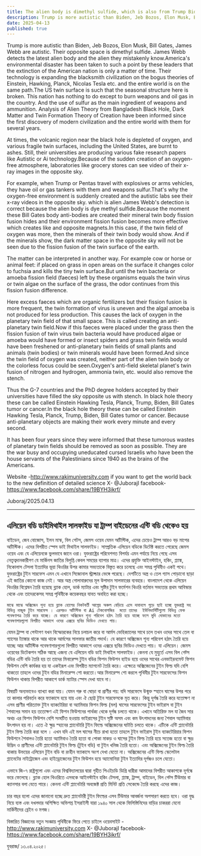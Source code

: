 ```yaml
---
title: The alien body is dimethyl sulfide, which is also from Trump Biden's anti-body
description: Trump is more autistic than Biden, Jeb Bozos, Elon Musk, Bill Gates, James Webb are autistic. Their opposite space is dimethyl sulfide. James Webb detects the latest alien body and the alien they mistakenly know.America's environmental disaster has been taken to such a point by these leaders that the extinction of the American nation is only a matter of time.
date: 2025-04-13 
published: true
---
```


Trump is more autistic than Biden, Jeb Bozos, Elon Musk, Bill Gates, James Webb are autistic. Their opposite space is dimethyl sulfide. James Webb detects the latest alien body and the alien they mistakenly know.America's environmental disaster has been taken to such a point by these leaders that the extinction of the American nation is only a matter of time. Their technology is expanding the blacksmith civilization on the bogus theories of Einstein, Hawking, Planck, Nicolas Tesla etc. and the entire world is on the same path.The US twin surface is such that the seasonal structure here is broken. This nation has nothing to do except to burn weapons and oil gas in the country. And the use of sulfur as the main ingredient of weapons and ammunition.
Analysis of Alien Theory from Bangladesh Black Hole, Dark Matter and Twin Formation Theory of Creation have been informed since the first discovery of modern civilization and the entire world with them for several years.

At times, the volcanic region near the black hole is depleted of oxygen, and various fragile twin surfaces, including the United States, are burnt to ashes. Still, their universities are producing various fake research papers like Autistic or Ai technology.Because of the sudden creation of an oxygen-free atmosphere, laboratories like grocery stores can see video of their x-ray images in the opposite sky.

For example, when Trump or Pentas travel with explosives or arms vehicles, they have oil or gas tankers with them and weapons sulfur.That's why the oxygen-free environment is suddenly created and the autistic labs see their x-ray videos in the opposite sky.  which is alien James Webb's detection is correct because the alien body is dye methyl sulfide.Because the moment these Bill Gates body anti-bodies are created their mineral twin body fission fusion hides and their environment fission fusion becomes more effective which creates like and opposite magnets.In this case, if the twin field of oxygen was more, then the minerals of their twin body would show. And if the minerals show, the dark matter space in the opposite sky will not be seen due to the fission fusion of the twin surface of the earth.

The matter can be interpreted in another way. For example cow or horse or animal feet: if placed on grass in open areas on the surface it changes color to fuchsia and kills the tiny twin surface.But until the twin bacteria or amoeba fission field (faeces) left by these organisms equals the twin virus or twin algae on the surface of the grass, the odor continues from this fission fusion difference.

Here excess faeces which are organic fertilizers but their fission fusion is more frequent, the twin formation of virus is uneven and the algal amoeba is not produced for less production. This causes the lack of oxygen in the planetary twin field of that small space. This is called creating an anti-planetary twin field.Now if this faeces were placed under the grass then the fission fusion of twin virus twin bacteria would have produced algae or amoeba would have formed or insect spiders and grass twin fields would have been freshened or anti-planetary twin fields of small plants and animals (twin bodies) or twin minerals would have been formed.And since the twin field of oxygen was created, neither part of the alien twin body or the colorless focus could be seen.Oxygen's anti-field skeletal planet's twin fusion of nitrogen and hydrogen, ammonia twin, etc. would also remove the stench.

Thus the G-7 countries and the PhD degree holders accepted by their universities have filled the sky opposite us with stench. In black hole theory these can be called Einstein Hawking Tesla, Planck, Trump, Biden, Bill Gates tumor or cancer.In the black hole theory these can be called Einstein Hawking Tesla, Planck, Trump, Biden, Bill Gates tumor or cancer. Because anti-planetary objects are making their work every minute and every second.

It has been four years since they were informed that these tumorous wastes of planetary twin fields should be removed as soon as possible. They are the war busy and occupying uneducated cursed Israelis who have been the house servants of the Palestinians since 1940 as the brains of the Americans.

Website -http://www.rakimuniversity.com if you want to get the world back to the new definition of detailed science
X- @JuborajI
facebook- https://www.facebook.com/share/19BYH3ikrf/

Juboraj/2025.04.13

---

## এলিয়েন বডি ডাইমিথাইল সালফাইড যা ট্রাম্প বাইডেনের এন্টি বডি থেকেও হয়

বাইডেন, জেব বোজোস, ইলন মাস্ক, বিল গেটস, জেমস ওয়েব যেমন  অটিস্টিক, এদের চেয়েও ট্রাম্প আরও বড় মাপের অটিস্টিক। এদের বিপরীত স্পেস ডাই মিথাইল সালফাইড। সাম্প্রতিক এলিয়েন বডিকে ডিটেক্ট করতে পেরেছে জেমস ওয়েব এবং যে এলিয়েনকে ভুলভাবে জানে ওরা। যুক্তরাষ্ট্রের পরিবেশগত বিপর্যয় এমন পর্যায়ে নিয়ে গেছে এসব নেতৃত্বদানকারীগণ যে মার্কিনস জাতির বিলুপ্তি কেবল সময়ের ব‍‍্যাপার মাত্র। এদের প্রযুক্তি  আইনস্টাইন, হকিং, প্ল‍্যাঙ্ক, নিকোলাস টেসলা ইত‍্যাদির ভূয়া থিওরির উপর কামার সভ‍্যতাকে বিস্তৃত করে চলেছে এবং সমগ্র পৃথিবীও একই পথে। যুক্তরাষ্ট্রের টুইন সারফেস এমন যে এখানে সিজোনাল স্ট্রাক্চার ভেঙ্গে পরেছে। দেশটিতে অস্ত্র ও তেল গ‍্যাস পোড়ানো ছাড়া এই জাতির কোনো কাজ নেই। আর অস্ত্র গোলাবারুদের মূল উপাদান সালফারের ব‍্যবহার। বাংলাদেশ থেকে এলিয়েন থিওরির বিশ্লেষন তৈরি হয়েছে ব্ল‍্যাক হোল,  ডার্ক ম‍্যাটার এবং সৃষ্টির টুইন ফর্মেশন থিওরি বর্তমান সভ‍্যতার  প্রথম আবিস্কার থেকে এবং তাদেরকেসহ সমগ্র পৃথিবীকে  কয়েকবছর যাবত অবহিত করা হচ্ছে।

    মাঝে মাঝে অক্সিজেন শূন‍্য হয়ে ব্ল‍্যাক হোলের নিকটবর্তী আগ্নেয় অঞ্চল বেড়িয়ে এসে দাবানলে পুড়ে ছাই হচ্ছে যুক্তরাষ্ট্র সহ বিভিন্ন নাজুক টুইন সারফেস । এরপরও অটিস্টিক বা Ai টেকনোলজির  মতো তাদের  ইউনিভার্সিটিগুলো বিভিন্ন ফেক গবেষণাপত্র তৈরি করে যাচ্ছে। যে কারণে অক্সিজেন শূন‍্য পরিবেশ হঠাৎ তৈরি হয়ে যাচ্ছে ফলে মুদি দোকানের মতো গবেষণাগারগুলো বিপরীত আকাশে ওদের এক্সরে ছবির ভিডিও দেখতে পায়।

   যেমন ট্রাম্প বা পেন্টাগণ যখন বিস্ফোরকের নিয়ে চলাচল করে বা আর্মস ভেহিক‍্যালের সাথে চলে তখন ওদের সাথে তেল বা গ‍্যাসের ট‍্যাঙ্কার থাকে আর থাকে আর্মসের  সালফার জাতীয় পদার্থ। যে কারণে অক্সিজেন শূন‍্য পরিবেশ হঠাৎ তৈরি হয়ে যাচ্ছে আর অটিস্টিক গবেষণাগারগুলো বিপরীত আকাশে ওদের এক্সরে ছবির ভিডিও দেখতে পায়।  যা এলিয়েন। জেমস ওয়েবের ডিটেকশন সঠিক আছে এজন‍্য যে এলিয়েন বডি ডাই মিথাইল সালফাইড। কেননা যে মুহুর্তে এসব বিল গেট্স বডির এন্টি বডি তৈরি হয় তা তাদের  মিনারেল্স টুইন বডির ফিশন ফিউশন হাইড হয়ে ওদের সাথের এনভাইরনমেন্ট ফিশন ফিউশন বেশি কার্যকর হয় যা একইরূপ এবং বিপরীত ম‍্যাগনেট তৈরি করে। এক্ষেত্রে অক্সিজেনের টুইন ফিল্ড যদি বেশি থাকতো তাহলে ওদের টুইন বডির মিনারেল্স শো করতো।আর মিনারেল্স শো করলে পৃথিবীর টুইন সারফেসের ফিশন ফিউশন থাকায় বিপরীত আকাশে ডার্ক ম‍্যাটার স্পেস দেখা যাবে না।

বিষয়টি অন‍্যভাবেও ব‍্যাখ‍্যা করা যায়। যেমন গরু বা ঘোড়া বা প্রাণীর  পয়: যদি সারফেসে উন্মুক্ত স্হানে  ঘাসের উপর পরে তা কালার পরিবর্তন করে ফ‍্যাকাসে হয়ে যায় এবং ঐ ছোট্ট টুইন সারফেসকে মৃত করে। কিন্তু দূর্গন্ধ তৈরি করে যতোক্ষণ না এসব প্রাণীর পরিত‍্যাক্ত টুইন ব‍্যাকটেরিয়া বা অ‍্যামিবার ফিশন  ফিল্ড (মল) ঘাসের সারফেসের টুইন ভাইরাস বা টুইন শৈবালের সমান হয় ততোক্ষণ এই ফিশন ফিউশনের পার্থক্য থেকে দূর্গন্ধ চলতে থাকে। এখানে অতিরিক্ত মল যা জৈব সার অথচ এর ফিশন  ফিউশন বেশি সংঘটিত হওয়ায় ভাইরাসের টুইন  সৃষ্টি অসম এবং কম উৎপাদনের জন‍্য শৈবাল অ‍্যামিবার উৎপাদন হয় না। এতে ঐ ক্ষুদ্র স্হানের প্ল‍্যানেটারি টুইন ফিল্ডে অক্সিজেনের ঘাটতি চলতে থাকে। এটিকে এন্টি প্ল‍্যানেটারি টুইন ফিল্ড তৈরি করা বলে । এখন যদি এই মল ঘাসের নীচে রাখা হতো তাহলে টুইন ভাইরাস টুইন ব‍্যাকটেরিয়ার ফিশন ফিউশনে শৈবালও তৈরি হতো অ‍্যামিবাও তৈরি হতো বা পোকা মাকড় ও ঘাসের টুইন ফিল্ড তৈরি হয়ে সতেজ হতো বা ক্ষুদ্র উদ্ভিদ ও প্রাণীদের এন্টি প্ল‍্যানেটারি টুইন ফিল্ড (টুইন বডি) বা টুইন খনিজ তৈরি হতো। এবং অক্সিজেনের টুইন ফিল্ড তৈরি থাকায় উভয়ের এলিয়েন টুইন বডি বা রংহীন ফ‍্যাকাসে অংশ দেখা যেতো না। অক্সিজেনের এন্টি ফিল্ড স্কেলেটাল প্ল‍্যানেটের নাইট্রোজেন এবং হাইড্রোজেনের টুইন ফিউশন হয়ে   অ‍্যামোনিয়া টুইন ইত‍্যাদির দূর্গন্ধও চলে যেতো। 

এভাবে জি-৭ রাষ্ট্রগুলো এবং এদের বিশ্ববিদ্যালয়ের দ্বারা গৃহীত পিএইচডি ডিগ্রি ধারীরা আমাদের বিপরীত আকাশকে দূর্গন্ধে ভরে ফেলেছে। ব্ল‍্যাক হোল থিওরিতে এসবকে আইনস্‍টাইন হকিং টেসলা, প্ল‍্যাঙ্ক, ট্রাম্প, বাইডেন, বিল গেট্স টিউমার বা ক‍্যানসার বলা যেতে পারে। কেননা এন্টি প্ল‍্যানেটারি অবজেক্ট প্রতি মিনিট প্রতি সেকেন্ডে তৈরি করছে এদের কাজ।

চার বছর হলো এদের জানানো হচ্ছে দ্রুত প্ল‍্যানেটারী টুইন ফিল্ডের এসব টিউমার আবর্জনা অপসারণ করতে হবে। ওরা যুদ্ধ নিয়ে ব‍্যস্ত এবং দখলদার অশিক্ষিত অভিশপ্ত  ইসরাইলী যারা ১৯৪০ সাল থেকে  ফিলিস্তিনিদের বাড়ির চাকররা  যেনো মার্কিনীদের ব্রেইন ও মগজ।

বিস্তারিত বিজ্ঞানের নতুন সংজ্ঞায় পৃথিবীকে ফিরে পেতে চাইলে ওয়েবসাইট -http://www.rakimuniversity.com
X- @JuborajI
facebook- https://www.facebook.com/share/19BYH3ikrf/

যুবরাজ/ ১৩.০৪.২০২৫।
